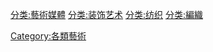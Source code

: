 {{catmain}}
{{commonscat|Textile arts}}

[[分类:藝術媒體|分类:藝術媒體]]
[[分类:装饰艺术|分类:装饰艺术]]
[[分类:纺织|分类:纺织]]
[[分类:編織|分类:編織]]
[[Category:各類藝術|Category:各類藝術]]